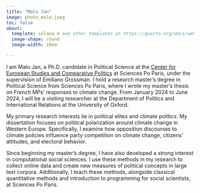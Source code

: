 ```yaml
---
title: "Malo Jan"
image: photo_malo.jpeg
toc: false
about: 
  template: solana # see other templates at https://quarto.org/docs/websites/website-about.html#templates
  image-shape: round
  image-width: 10em

---
```

        
I am Malo Jan, a Ph.D. candidate in Political Science at the [Center for European Studies and Comparative Politics](https://www.sciencespo.fr/centre-etudes-europeennes/en/) at Sciences Po Paris, under the supervision of Emiliano Grossman. I hold a research master's degree in Political Science from Sciences Po Paris, where I wrote my master's thesis on French MPs' responses to climate change. From January 2024 to June 2024, I will be a visiting researcher at the Department of Politics and International Relations at the University of Oxford.

My primary research interests lie in political elites and climate politics. My dissertation focuses on political polarization around climate change in Western Europe. Specifically, I examine how opposition discourses to climate policies influence party competition on climate change, citizens' attitudes, and electoral behavior.

Since beginning my master's degree, I have also developed a strong interest in computational social sciences. I use these methods in my research to collect online data and create new measures of political concepts in large text corpora. Additionally, I teach these methods, alongside classical quantitative methods and introduction to programming for social scientists, at Sciences Po Paris.



